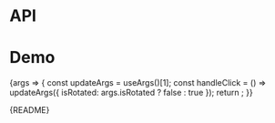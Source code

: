 
<Meta title="Packages/Buttons/ChevronButton" component={ChevronButton} />

# API

<ArgsTable />

# Demo

<Canvas>
  <Story
    name="ChevronButton"
    args={{ 'aria-label': 'Label' }}
    argTypes={{ disabled: { control: 'boolean' } }}
  >
    {args => {
      const updateArgs = useArgs()[1];
      const handleClick = () => updateArgs({ isRotated: args.isRotated ? false : true });
      return <ChevronButton {...args} onClick={handleClick} />;
    }}
  </Story>
</Canvas>

<Markdown>{README}</Markdown>
